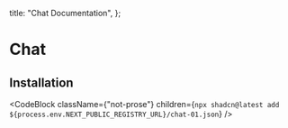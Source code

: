 
  title: "Chat Documentation",
};

# Chat

<Preview previewURL="/demos/chat" />

## Installation

<CodeBlock
  className={"not-prose"}
  children={`npx shadcn@latest add ${process.env.NEXT_PUBLIC_REGISTRY_URL}/chat-01.json`}
/>
